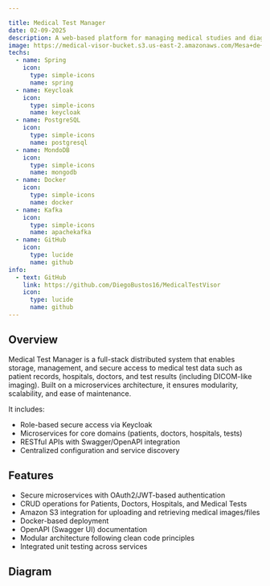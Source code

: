 ```yaml
---

title: Medical Test Manager
date: 02-09-2025
description: A web-based platform for managing medical studies and diagnostic test results, built with Spring Boot and React.
image: https://medical-visor-bucket.s3.us-east-2.amazonaws.com/Mesa+de+trabajo+1.png
techs:
  - name: Spring
    icon:
      type: simple-icons
      name: spring  
  - name: Keycloak
    icon:
      type: simple-icons
      name: keycloak
  - name: PostgreSQL
    icon:
      type: simple-icons
      name: postgresql
  - name: MondoDB
    icon:
      type: simple-icons
      name: mongodb
  - name: Docker
    icon:
      type: simple-icons
      name: docker
  - name: Kafka
    icon:
      type: simple-icons
      name: apachekafka
  - name: GitHub
    icon:
      type: lucide
      name: github
info:
  - text: GitHub
    link: https://github.com/DiegoBustos16/MedicalTestVisor
    icon:
      type: lucide
      name: github
---
```



## Overview

Medical Test Manager is a full-stack distributed system that enables storage, management, and secure access to medical test data such as patient records, hospitals, doctors, and test results (including DICOM-like imaging). Built on a microservices architecture, it ensures modularity, scalability, and ease of maintenance.

It includes:
- Role-based secure access via Keycloak
- Microservices for core domains (patients, doctors, hospitals, tests)
- RESTful APIs with Swagger/OpenAPI integration
- Centralized configuration and service discovery

## Features

- Secure microservices with OAuth2/JWT-based authentication
- CRUD operations for Patients, Doctors, Hospitals, and Medical Tests
- Amazon S3 integration for uploading and retrieving medical images/files
- Docker-based deployment
- OpenAPI (Swagger UI) documentation
- Modular architecture following clean code principles
- Integrated unit testing across services

## Diagram

<Lightbox src="/img/diagram.png" alt="Project Diagram">
</Lightbox>



